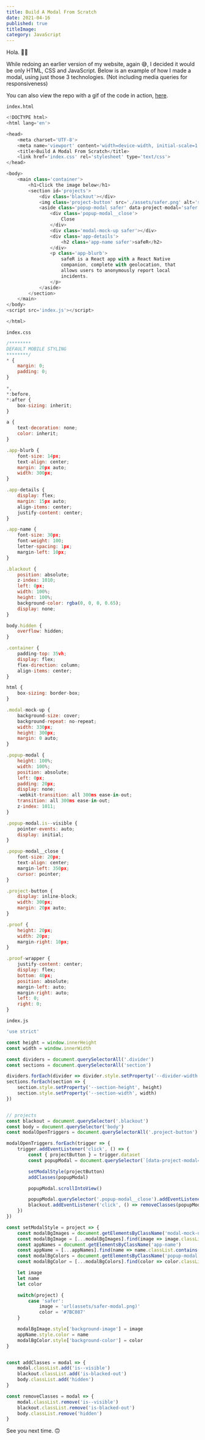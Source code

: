 ```yaml
---
title: Build A Modal From Scratch
date: 2021-04-16
published: true
titleImage:
category: JavaScript
---
```


Hola. 👋🏾

While redoing an earlier version of my website, again 😅, I decided it would be only HTML, CSS and JavaScript. Below is an example of how I made a modal, using just those 3 technologies. (Not including media queries for responsiveness)

You can also view the repo with a gif of the code in action, [here](https://github.com/alishaevn/modal-from-scratch).

`index.html`
```js
<!DOCTYPE html>
<html lang='en'>

<head>
	<meta charset='UTF-8'>
	<meta name='viewport' content='width=device-width, initial-scale=1'>
	<title>Build A Modal From Scratch</title>
	<link href='index.css' rel='stylesheet' type='text/css'>
</head>

<body>
	<main class='container'>
		<h1>Click the image below</h1>
		<section id='projects'>
			<div class='blackout'></div>
			<img class='project-button' src='./assets/safer.png' alt='safeR web app' data-project-button='safer'>
			<aside class='popup-modal safer' data-project-modal='safer'>
				<div class='popup-modal__close'>
					Close
				</div>
				<div class='modal-mock-up safer'></div>
				<div class='app-details'>
					<h2 class='app-name safer'>safeR</h2>
				</div>
				<p class='app-blurb'>
					safeR is a React app with a React Native
					companion, complete with geolocation, that
					allows users to anonymously report local
					incidents.
				</p>
			</aside>
		</section>
	</main>
</body>
<script src='index.js'></script>

</html>
```

`index.css`
```js
/********
DEFAULT MOBILE STYLING
********/
* {
	margin: 0;
	padding: 0;
}

*,
*:before,
*:after {
	box-sizing: inherit;
}

a {
	text-decoration: none;
	color: inherit;
}

.app-blurb {
	font-size: 14px;
	text-align: center;
	margin: 20px auto;
	width: 300px;
}

.app-details {
	display: flex;
	margin: 15px auto;
	align-items: center;
	justify-content: center;
}

.app-name {
	font-size: 30px;
	font-weight: 100;
	letter-spacing: 1px;
	margin-left: 10px;
}

.blackout {
	position: absolute;
	z-index: 1010;
	left: 0px;
	width: 100%;
	height: 100%;
	background-color: rgba(0, 0, 0, 0.65);
	display: none;
}

body.hidden {
	overflow: hidden;
}

.container {
	padding-top: 35vh;
	display: flex;
	flex-direction: column;
	align-items: center;
}

html {
	box-sizing: border-box;
}

.modal-mock-up {
	background-size: cover;
	background-repeat: no-repeat;
	width: 330px;
	height: 300px;
	margin: 0 auto;
}

.popup-modal {
	height: 100%;
	width: 100%;
	position: absolute;
	left: 0px;
	padding: 20px;
	display: none;
	-webkit-transition: all 300ms ease-in-out;
	transition: all 300ms ease-in-out;
	z-index: 1011;
}

.popup-modal.is--visible {
	pointer-events: auto;
	display: initial;
}

.popup-modal__close {
	font-size: 20px;
	text-align: center;
	margin-left: 350px;
	cursor: pointer;
}

.project-button {
	display: inline-block;
	width: 300px;
	margin: 20px auto;
}

.proof {
	height: 20px;
	width: 20px;
	margin-right: 10px;
}

.proof-wrapper {
	justify-content: center;
	display: flex;
	bottom: 40px;
	position: absolute;
	margin-left: auto;
	margin-right: auto;
	left: 0;
	right: 0;
}

```

`index.js`
```js
'use strict'

const height = window.innerHeight
const width = window.innerWidth

const dividers = document.querySelectorAll('.divider')
const sections = document.querySelectorAll('section')

dividers.forEach(divider => divider.style.setProperty('--divider-width', width))
sections.forEach(section => {
	section.style.setProperty('--section-height', height)
	section.style.setProperty('--section-width', width)
})


// projects
const blackout = document.querySelector('.blackout')
const body = document.querySelector('body')
const modalOpenTriggers = document.querySelectorAll('.project-button')

modalOpenTriggers.forEach(trigger => {
	trigger.addEventListener('click', () => {
		const { projectButton } = trigger.dataset
		const popupModal = document.querySelector(`[data-project-modal='${projectButton}']`)

		setModalStyle(projectButton)
		addClasses(popupModal)

		popupModal.scrollIntoView()

		popupModal.querySelector('.popup-modal__close').addEventListener('click', () => removeClasses(popupModal))
		blackout.addEventListener('click', () => removeClasses(popupModal))
	})
})

const setModalStyle = project => {
	const modalBgImages = document.getElementsByClassName('modal-mock-up')
	const modalBgImage = [...modalBgImages].find(image => image.classList.contains(`${project}`))
	const appNames = document.getElementsByClassName('app-name')
	const appName = [...appNames].find(name => name.classList.contains(`${project}`))
	const modalBgColors = document.getElementsByClassName('popup-modal')
	const modalBgColor = [...modalBgColors].find(color => color.classList.contains(`${project}`))

	let image
	let name
	let color

	switch(project) {
		case 'safer':
			image = 'url(assets/safer-modal.png)'
			color = '#7BC087'
	}

	modalBgImage.style['background-image'] = image
	appName.style.color = name
	modalBgColor.style['background-color'] = color
}


const addClasses = modal => {
	modal.classList.add('is--visible')
	blackout.classList.add('is-blacked-out')
	body.classList.add('hidden')
}

const removeClasses = modal => {
	modal.classList.remove('is--visible')
	blackout.classList.remove('is-blacked-out')
	body.classList.remove('hidden')
}
```

See you next time. 🙃
